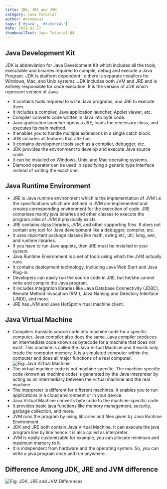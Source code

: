 ```yaml
---
title: JDK, JRE and JVM
category: Java Tutorial
author: Anonymous
tags: ['#java', '#tutorial']
date: 2021-01-27
thumbnailText: Java Tutorial-04
---
```

## Java Development Kit
JDK is abbreviation for Java Development Kit which includes all the tools, executable and binaries required to compile, debug and execute a Java Program. JDK is platform dependent i.e there is separate installers for Windows, Mac, and Unix systems. JDK includes both JVM and JRE and is entirely responsible for code execution. It is the version of JDK which represent version of Java.

- It contains tools required to write Java programs, and JRE to execute them.
- It includes a compiler, Java application launcher, Applet viewer, etc.
- Compiler converts code written in Java into byte code.
- Java application launcher opens a JRE, loads the necessary class, and executes its main method.
- It enables you to handle multiple extensions in a single catch block.
- JDK includes all features that JRE has.
- It contains development tools such as a compiler, debugger, etc.
- JDK provides the environment to develop and execute Java source code.
- It can be installed on Windows, Unix, and Mac operating systems.
- Diamond operator can be used in specifying a generic type interface instead of writing the exact one.

## Java Runtime Environment
- JRE is Java runtime environment which is the implementation of JVM i.e the specifications which are defined in JVM are implemented and creates corresponding environment for the execution of code. JRE comprises mainly java binaries and other classes to execute the program alike of JVM it physically exists.
- JRE contains class libraries, JVM, and other supporting files. It does not contain any tool for Java development like a debugger, compiler, etc.
- It uses important package classes like math, swing etc, util, lang, awt, and runtime libraries.
- If you have to run Java applets, then JRE must be installed in your system.
- Java Runtime Environment is a set of tools using which the JVM actually runs.
- It contains deployment technology, including Java Web Start and Java Plug-in.
- Developers can easily run the source code in JRE, but he/she cannot write and compile the Java program.
- It includes integration libraries like Java Database Connectivity (JDBC), Remote Method Invocation (RMI), Java Naming and Directory Interface (JNDI), and more.
- JRE has JVM and Java HotSpot virtual machine client.

## Java Virtual Machine
- Compilers translate source code into machine code for a specific computer. Java compiler also does the same. Java compiler produces an intermediate code known as bytecode for a machine that does not exist. This machine is called the Java Virtual Machine and it exists only inside the computer memory. It is a simulated computer within the computer and does all major functions of a real computer.
![Fig: Java Virtual Machine](../../assets/javaPic/1.png)
- The virtual machine code is not machine specific. The machine specific code (known as machine code) is generated by the Java interpreter by acting as an intermediary between the virtual machine and the real machine.
- The interpreter  is different for different machines. It enables you to run applications in a cloud environment or in your device.
- Java Virtual Machine converts byte code to the machine-specific code.
- It provides basic java functions like memory management, security, garbage collection, and more.
- JVM runs the program by using libraries and files given by Java Runtime Environment.
- JDK and JRE both contain Java Virtual Machine. It can execute the java program line by line hence it is also called as interpreter.
- JVM is easily customizable for example, you can allocate minimum and maximum memory to it.
- It is independent from hardware and the operating system. So, you can write a java program once and run anywhere.

## Difference Among JDK, JRE and JVM difference
![Fig: JDK, JRE and JVM Differences](../../assets/javaPic/2.png)